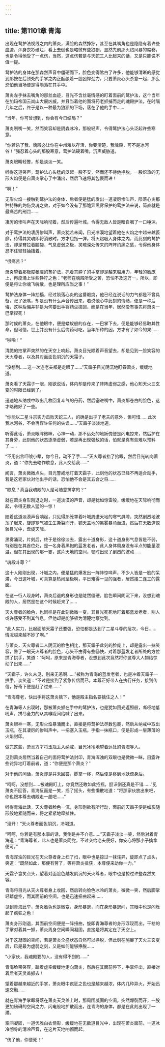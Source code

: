 ```yaml
---
---
---
```

title: 第1101章 青海
---



出现在鹜护法视线之内的萧炎，满脸的森然狰狞，甚至在其嘴角也是隐隐有着许些血迹，浑身衣衫破烂，看上去倒也是略微有些狼狈，显然先前那火焰风暴的席卷，也是令得他受了一点伤，当然，这点伤若是与天蛇三人比起来的话，又是只能说不值一提。

鹜护法的身体在那森然声音中僵硬而下，脸色变得煞白了许多，他能够清晰的感觉到那按在后颈处的手掌之内正酝酿着一股凶悍劲力，只要萧炎心头杀意一起，那么恐怕他当场便是得陨落在其手中。

萧炎左手抹去嘴角的那丝血迹，目光不含丝毫情感的盯着面前的鹜护法，这个当年在加玛帝国云岚山大展凶威，并且当着他的面将药老抓捕而走的魂殿护法，在时隔几年之后，终于是以一种最为狼狈的下场，落在了他的手中……

“当年，你可曾想到，你会有今日结局？”

萧炎咧嘴一笑，然而笑容却是阴森冰冷，那般轻声，令得鹜护法心头泛起许些寒意。

“你若杀了我，魂殿必让你在中州难以存活，你要清楚，我魂殿，可不是冰河谷！”强忍着心头的那股寒意，鹜护法硬着嘴，沉声威胁道。

萧炎眼睛轻瞥，却是淡淡一笑。

听得这道笑声，鹜护法心头猛的泛起一股不安，然而还不待他挣脱，一股炽热的无形火焰便是自萧炎掌心了中涌出，然后飞速将其包裹而进！

“啊！”

无形火焰一接触到鹜护法的身体，后者便是猛的发出一道凄厉惨叫声，陨落心炎那种特殊的灼伤灵魂之效，对于如今没有了那诡异黑雾保护的鹜护法来说，简直就是最痛苦的刑罚……

凄厉的惨叫声在天际响彻着，然后传遍叶城，令得无敌人皆是暗自咽了一口唾沫。

对于鹜护法的凄厉惨叫声，萧炎犹若未闻，目光冷漠地望着他在火焰之中越来越萎靡，待得其灵魂即将消散时，方才屈指一弹，将火焰吸入身体之内，而此刻的鹜护法，却是耷拉着脑袋，气息虚弱之极，灵魂深处传来的阵阵灼痛之感，令得他身体忍不住轻轻抽搐着。

“很痛苦？”

萧炎望着那极度萎靡的鹜护法，抓着其脖子的手掌却是越来越用力，年轻的脸庞上，再度涌上许些狰狞之色：“老师在魂殿所受之苦，恐怕不及这万一，所以，即便是将让你魂飞魄散，也是理所应当之事！”

鹜护法身体一阵抽搐，经过陨落心炎的这番煅烧，他已经连说话的力气都是不曾具备，张了张嘴，却是没有什么声音传出来，若说他心中此刻的情绪，便是一种后悔，这种后悔并非是为何要出手将药尘擒回，而是在当年，居然没有事先将萧炎一巴掌捏死！

那时候的萧炎，在他眼中，便是蝼蚁般的存在，一巴掌下去，便是能够轻易取其性命，但可惜，世上并没有什么后悔药可吃，当年所种的因，方才有了如今的果……

“啪啪！”

清脆的拍掌声突然的在天空上响起，萧炎目光顺着声音望去，却是见到一脸笑容的天火尊者，以及其对面面色阴沉的天霜子。

“没想到……这一次连老夫都是走眼了……”天霜子目光阴沉地盯眷萧炎，缓缓地道。

萧炎看了天霜子一眼，刚欲说话，体内却是传来了阵阵虚弱之感，他心知天火三玄变的时限已经到了。

迅速地从纳戎中取出几枚回复斗气的丹药，然后塞进嘴中，萧炎那苍白的脸色，这才略微好了一些。

“你能以二星斗宗实力击败天蛇三人，的确是出乎了老夫的意外，但可惜……此次我冰河谷，不会再容许任何的失误……”天霜子淡淡地道。

听得此话，萧炎眼眸微眯，心神一动，那不远处的地妖傀便是闪电掠来，然后护在其身旁，此刻他的状态逐渐虚弱，若是再出现强敌的话，怕就是真有些难以预料了……

“不用出言吓唬小辈，你今日，动不了手……”天火尊者抬了抬眼，然后目光转向萧炎，道：“你先去略作歇息，此人交给我……”

闻言，萧炎微微点头，目光警戒地盯着天霜子，此刻他的状态已经不再适合动手，若是这老家伙对他出手的话，恐怕他不会是其五合之将……

“歇息？真当我魂殿的人是可随意擒拿的？”

就在萧炎身形刚退之时，一道淡漠的声音，却是犹如惊雷般，缓缓地在天际响彻而起，令得无数人猛的一惊！

随着这道淡漠声音响起，只见得那笼罩着叶城周遭天地的寒气屏障，突然剧烈地波荡了起来，旋即寒气被生生撕裂而开，铺天盖地的黑雾暴涌而进，然后在无数道惊骇目光中，盘旋天际。

黑雾涌现，片刻后，终于是徐徐淡去，露出十道身影，这十道身影气息皆是不弱，特别是在其首位处，是一名身着黑袍的蓝发老者，此人身体周身没有半点的能量泄溢，但在其出现的那一霎，这片天地的空间，顿时出现了剧烈的波动……

“魂殿斗尊？”

这十人刚刚出现，叶城之内，便是猛的爆发出一阵阵惊哗声，不少人皆是一脸的呆滞，今日这叶城，可真算是热闹至极啊，平日难得一见的强者，居然接二连三的露面。

在这一行人现身时，萧炎后退的身形也是陡然僵硬，脸色瞬间阴沉下来，没想到魂殿的人，居然是在这个时候赶来了……

天火尊者的脸色，也同样是在此刻微微一变，其目光死死地盯着那蓝发老者，别人或许感受不到其气息，但他却是能够极为清楚地察觉到。

“此人实力，比起面前天霜子还要强，恐怕都是达到了二星斗尊的层次，今日……情况越来越不妙了啊。”

与萧炎，天火尊者二人阴沉的脸色相比，那天霜子此刻的脸庞上，却是露出一抹笑容，瞥了一眼天火尊者的脸色，心头不由得有些畅快，对着那蓝发老者所处的方位拱了拱手，笑道：“呵呵，原来是青海尊者，没想到此次竟然将你这尊大人物给惊动了出来……”

“天霜子，许久未见，别来无恙啊……”被称为青海的蓝发老者，也是冲着天霜子一拱手，淡笑道：“不过是接到了紧急传信而已，本尊正好带人在执行任务，接到传信，好奇下便是赶了过来……”

“青海尊老，快出手将这萧炎擒下，他是殿主指名要擒住之人！”

在青海等人出现时，那被萧炎抓在手中的鹜护法，也是犹如回光返照般，嘶哑地低吼声，拼尽全力的从其喉咙间给喊了出来。

萧炎眼神一寒，无形火焰暴涌而出，直接是将鹜护法尽数包裹，然后从纳戒中取出玉瓶，在其凄厉的惨叫声中，一把塞入玉瓶，手指一抹瓶口，便是形成一层薄薄的火焰封印。

做完这些，萧炎方才将玉瓶丢入纳戒，目光冰冷地望着远处的青海等人。

见到萧炎居然当着自己的面将鹜护法封印，青海浑浊的双眼也是微微一眯，目露许些诧异地盯着前者，道：“你便是那个萧炎？”

对于他的问话，萧炎却是并未回答，脚掌一移，然后便是移到地妖傀身后。

“呵呵，没想到……被魂殿盯上，你竟然还敢如此招摇，胆识倒还真是不错……”见萧炎不回答，青海反而是一笑，摇了摇头，有些懒散地道：“将那家伙放出来吧，你也跟本尊去魂殿走一趟吧……”

听得青海此话，天火尊者脸色一沉，身形刚欲有所行动，面前的天霜子便是如影随形般地紧随而来，将之紧紧地牵扯住。

“滚开！”天火尊者面色阴沉，冷喝道。

“呵呵，你若是有那本事的话，我倒是并不介意……”天霜子淡淡一笑，然后对着青海道：“青海尊者，此人也是萧炎同党，不过交给老夫便好，你安心将那小子擒拿便可。”

青海浑浊的目光在天火尊者身上扫了扫，眼中也是掠过一抹诧异，旋即点了点头，笑道：“既然如此，那便有劳了，等将萧炎擒获，本尊便来助你一力。”

天霜子含笑点头，望着对面脸色越发阴沉的天火尊者，眼中也是掠过许些森然笑容。

青海将目光从天火尊者身上收回，然后转向脸色冰冷的萧炎，微微一笑，然后脚掌轻踏虚空，而其面前的空间，也是迅速扭曲起来……

见到青海此举，萧炎脸色也是微变，身形暴退，而在身形暴退间，其眼中也是闪烁起了疯狂之色！

萧炎身形刚退，其面前空间便是一阵扭曲，旋即青海尊者的身形浮现而出，干枯的手掌对着其一抓，萧炎周身空间瞬间凝固，直接是将其定在了天空上。

对于这凝固的空间，若是萧炎全盛状态自然可以挣脱，但此刻在施展了天火三玄变后，已是最为虚弱之刻，又是如何能够挣脱……

“小家伙，我魂殿要的人，没有得不到的……”

青海脸带笑容，踏着虚空缓缓地走向萧炎，然后在其面前停下，手掌伸出，直接对着后者天灵盖抓去！

望着那越来越近的手掌，萧炎眼中疯狂之色也是越来越浓，体内几种异火，开始迅速交融……

就在青海手掌即将落在萧炎天灵盖上时，那周围凝固的空间，突然爆裂而开，一股更加磅礴的空间之力，闪电般地扩散而出，连青海的身体，都是在此刻出现了一滞。

空间凝固，一道优雅白衣倩影，缓缓地在无数道目光中，出现在萧炎面前，一道冰冷彻骨的清冷声音，在这片天地响彻而起。

“伤了他，你便死！”